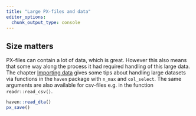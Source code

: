 ```yaml
---
title: "Large PX-files and data"
editor_options: 
  chunk_output_type: console
---
```


## Size matters

PX-files can contain a lot of data, which is great. However this also means that some way along the process it had required handling of this large data. The chapter [Importing data](import_data.qmd) gives some tips about handling large datasets via functions in the `haven` package with `n_max` and `col_select`. The same arguments are also available for csv-files e.g. in the function `readr::read_csv()`.



```r

haven::read_dta()
px_save()

```

